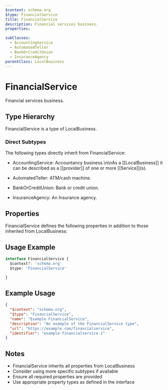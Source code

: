 ```yaml
---
$context: schema.org
$type: FinancialService
title: FinancialService
description: Financial services business.
properties:

subClasses:
  - AccountingService
  - AutomatedTeller
  - BankOrCreditUnion
  - InsuranceAgency
parentClass: LocalBusiness
---
```


# FinancialService

Financial services business.

## Type Hierarchy

FinancialService is a type of LocalBusiness.

### Direct Subtypes

The following types directly inherit from FinancialService:

- AccountingService: Accountancy business.\n\nAs a [[LocalBusiness]] it can be described as a [[provider]] of one or more [[Service]]\(s).
      
- AutomatedTeller: ATM/cash machine.
- BankOrCreditUnion: Bank or credit union.
- InsuranceAgency: An Insurance agency.

## Properties

FinancialService defines the following properties in addition to those inherited from LocalBusiness:



## Usage Example

```typescript
interface FinancialService {
  $context?: 'schema.org'
  $type: 'FinancialService'

}
```

## Example Usage

```json
{
  "$context": "schema.org",
  "$type": "FinancialService",
  "name": "Example FinancialService",
  "description": "An example of the FinancialService type",
  "url": "https://example.com/financialservice",
  "identifier": "example-financialservice-1"
}
```

## Notes

- FinancialService inherits all properties from LocalBusiness
- Consider using more specific subtypes if available
- Ensure all required properties are provided
- Use appropriate property types as defined in the interface
